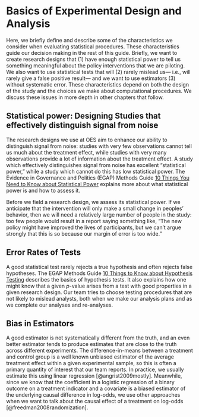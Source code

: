 

# Basics of Experimental Design and Analysis

Here, we briefly define and describe some of the characteristics we consider when evaluating statistical procedures. These characteristics guide our decision making in the rest of this guide. Briefly, we want to create research designs that (1) have enough statistical power to tell us something meaningful about the policy interventions that we are piloting. We also want to use statistical tests that will (2) rarely mislead us--- i.e., will rarely give a false positive result--- and we want to use estimators (3) without systematic error. These characteristics depend on both the design of the study and the choices we make about computational procedures. We discuss these issues in more depth in other chapters that follow.

## Statistical power: Designing Studies that effectively distinguish signal from noise

The research designs we use at OES aim to enhance our ability to
distinguish signal from noise: studies with very few observations cannot tell
us much about the treatment effect, while studies with very many observations
provide a lot of information about the treatment effect. A study which
effectively distinguishes signal from noise has excellent "statistical power,"
while a study which cannot do this has low statistical power. The Evidence in Governance and Politics (EGAP) Methods Guide [10 Things You Need to Know about Statistical Power](https://egap.org/resource/10-things-to-know-about-hypothesis-testing/) explains more about what statistical power is and how to assess it.

Before we field a research design, we assess its statistical power. If we
anticipate that the intervention will only make a small change in peoples'
behavior, then we will need a relatively large number of people in the study:
too few people would result in a report saying something like, "The new policy
might have improved the lives of participants, but we can't argue strongly that this is so because our margin of error is too wide."

## Error Rates of Tests

A good statistical test rarely rejects a true hypothesis and often rejects
false hypotheses. The EGAP Methods Guide [10 Things to Know about Hypothesis
Testing](https://egap.org/resource/10-things-to-know-about-hypothesis-testing/) describes the basics of hypothesis tests. It also explains how one might know that a given $p$-value arises from a test with good properties in a given research design. Our team tries to choose testing procedures that are not likely to mislead analysts, both when we make our analysis plans and as we complete our analyses and re-analyses.

## Bias in Estimators

A good estimator is not systematically different from the truth, and an even
better estimator tends to produce estimates that are close to the truth across
different experiments. The difference-in-means between a treatment and
control group is a well known unbiased estimator of the average treatment
effect within a given experimental sample, so this is often a primary quantity of interest that our team reports. In practice, we usually estimate this using linear regression [@angrist2009mostly]. Meanwhile, since we know that the coefficient in a logistic regression of a binary outcome on a treatment indicator and a covariate is a biased estimator of the underlying causal difference in log-odds, we use other approaches when we want to talk about the causal effect of a treatment on log-odds [@freedman2008randomization].


